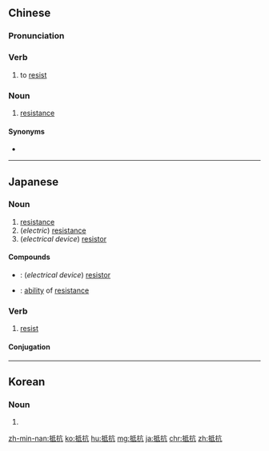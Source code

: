 ==Chinese==
{{zh-forms}}

===Pronunciation===
{{zh-pron
|m=dǐkàng
|c=dai2 kong3
|h=pfs=tí-khong
|mn=té-khòng/tí-khòng
|ma=Zh-dikàng.ogg
|cat=v,n
}}

===Verb===
{{zh-verb}}

# to [[resist]]

===Noun===
{{zh-noun}}

# [[resistance]] {{gloss|the act of resisting, e.g. resisting an invasion}}

====Synonyms====
* {{zh-l|抵抗力}}

{{zh-cat|Intermediate}}

----

==Japanese==
{{ja-kanjitab|てい|こう|yomi=on}}

===Noun===
{{ja-noun|ていこう}}

# [[resistance]]
# (''electric'') [[resistance]]
# (''electrical device'') [[resistor]]

====Compounds====
* {{ja-r|抵抗器|ていこうき}}: (''electrical device'') [[resistor]]
* {{ja-r|抵抗力|ていこうりょく}}: [[ability]] of [[resistance]]

===Verb===
{{ja-verb-suru|tr=intrans|ていこう}}

# [[resist]]

====Conjugation====
{{ja-suru|ていこう}}
----
==Korean==
{{ko-hanjatab}}

===Noun===
{{ko-noun|hj|hangeul=저항}}

# {{hanja form of|저항|[[resistance]]}}

[[zh-min-nan:抵抗]]
[[ko:抵抗]]
[[hu:抵抗]]
[[mg:抵抗]]
[[ja:抵抗]]
[[chr:抵抗]]
[[zh:抵抗]]